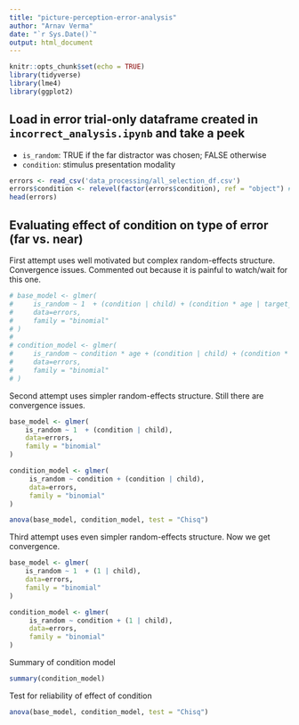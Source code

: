 ```yaml
---
title: "picture-perception-error-analysis"
author: "Arnav Verma"
date: "`r Sys.Date()`"
output: html_document
---
```


```r
knitr::opts_chunk$set(echo = TRUE)
library(tidyverse)
library(lme4)
library(ggplot2)
```

## Load in error trial-only dataframe created in `incorrect_analysis.ipynb` and take a peek
* `is_random`: TRUE if the far distractor was chosen; FALSE otherwise
* `condition`: stimulus presentation modality

```r
errors <- read_csv('data_processing/all_selection_df.csv')
errors$condition <- relevel(factor(errors$condition), ref = "object") # set object to the reference level
head(errors)
```


## Evaluating effect of condition on type of error (far vs. near)

First attempt uses well motivated but complex random-effects structure. Convergence issues. Commented out because it is painful to watch/wait for this one.

```r
# base_model <- glmer(
#     is_random ~ 1  + (condition | child) + (condition * age | target_word), 
#     data=errors, 
#     family = "binomial"
# )
# 
# condition_model <- glmer(
#     is_random ~ condition * age + (condition | child) + (condition * age | target_word), 
#     data=errors, 
#     family = "binomial"
# )

```

Second attempt uses simpler random-effects structure. Still there are convergence issues.

```r
base_model <- glmer(
    is_random ~ 1  + (condition | child), 
    data=errors, 
    family = "binomial"
)

condition_model <- glmer(
     is_random ~ condition + (condition | child), 
     data=errors, 
     family = "binomial"
)

anova(base_model, condition_model, test = "Chisq")
```
Third attempt uses even simpler random-effects structure. Now we get convergence.

```r
base_model <- glmer(
    is_random ~ 1  + (1 | child), 
    data=errors, 
    family = "binomial"
)

condition_model <- glmer(
     is_random ~ condition + (1 | child), 
     data=errors, 
     family = "binomial"
)

```
Summary of condition model
```r
summary(condition_model)
```


Test for reliability of effect of condition
```r
anova(base_model, condition_model, test = "Chisq")
```

